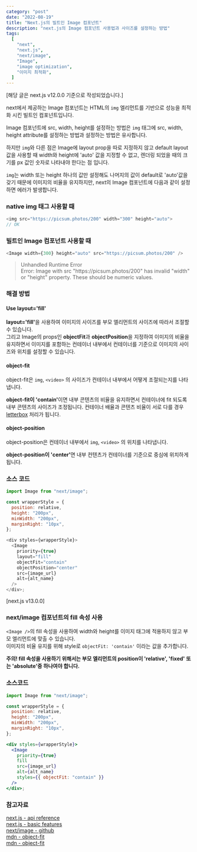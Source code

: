 ```yaml
---
category: "post"
date: "2022-08-19"
title: "Next.js의 빌트인 Image 컴포넌트"
description: "next.js의 Image 컴포넌트 사용법과 사이즈를 설정하는 방법"
tags:
  [
    "next",
    "next.js",
    "next/image",
    "Image",
    "image optimization",
    "이미지 최적화",
  ]
---
```


[해당 글은 next.js v12.0.0 기준으로 작성되었습니다.]

next에서 제공하는 Image 컴포넌트는 HTML의 `img` 엘리먼트를 기반으로 성능을 최적화 시킨 빌트인 컴포넌트입니다.<br/>

Image 컴포넌트에 src, width, height를 설정하는 방법은 `img` 태그에 src, width, height attribute를 설정하는 방법과 설정하는 방법은 유사합니다.<br/>

하지만 `img`와 다른 점은 Image에 layout prop을 따로 지정하지 않고 default layout값을 사용할 때 width와 height에 'auto' 값을 지정할 수 없고, 렌더링 되었을 때의 크기를 px 값인 숫자로 나타내야 한다는 점 입니다.

`img`는 width 또는 height 하나의 값만 설정해도 나머지의 값이 default로 'auto'값을 갖기 때문에 이미지의 비율을 유지하지만, next의 Image 컴포넌트에 다음과 같이 설정하면 에러가 발생합니다.

### native img 태그 사용할 때

```javascript
<img src="https://picsum.photos/200" width="300" height="auto">
// OK
```

### 빌트인 Image 컴포넌트 사용할 때

```javascript
<Image width={300} height="auto" src="https://picsum.photos/200" />
```

> Unhandled Runtime Error<br/>
> Error: Image with src "ht<span></span>tps://picsum.photos/200" has invalid "width" or "height" property. These should be numeric values.

### 해결 방법

#### Use layout='fill'

<strong>layout='fill'</strong>을 사용하여 이미지의 사이즈를 부모 엘리먼트의
사이즈에 따라서 조절할 수 있습니다.
<br />
그리고 Image의 props인 **objectFit**과 **objectPosition**을 지정하여 이미지의
비율을 유지하면서 이미지를 포함하는 컨테이너 내부에서 컨테이너를 기준으로
이미지의 사이즈와 위치를 설정할 수 있습니다.

#### object-fit

object-fit은 `img`, `<video>` 의 사이즈가 컨테이너 내부에서 어떻게 조절되는지를 나타냅니다.<br/>

<strong>object-fit이 'contain'</strong>이면 내부 콘텐츠의 비율을 유지하면서 컨테이너에 fit 되도록 내부 콘텐츠의 사이즈가 조정됩니다. 컨테이너 배율과 콘텐츠 비율이 서로 다를 경우 [letterbox](<https://en.wikipedia.org/wiki/Letterboxing_(filming)>) 처리가 됩니다.<br/>

#### object-position

object-position은 컨테이너 내부에서 `img`, `<video>` 의 위치를 나타냅니다.<br/>

<strong>object-position이 'center'</strong>면 내부 컨텐츠가 컨테이너를 기준으로
중심에 위치하게 됩니다.
<br />

### 소스 코드

```js
import Image from "next/image";

const wrapperStyle = {
  position: relative,
  height: "200px",
  minWidth: "200px",
  marginRight: "10px",
};

<div styles={wrapperStyle}>
  <Image
    priority={true}
    layout="fill"
    objectFit="contain"
    objectPosition="center"
    src={image_url}
    alt={alt_name}
  />
</div>;
```

[next.js v13.0.0]

### next/image 컴포넌트의 fill 속성 사용

`<Image />`의 fill 속성을 사용하여 width와 height를 이미지 태그에 적용하지 않고 부모 엘리먼트에 맞출 수 있습니다.<br />
이미지의 비율 유지를 위해 style로 <code>objectFit: 'contain'</code> 이라는 값을 추가합니다.<br />

**주의! fill 속성을 사용하기 위해서는 부모 엘리먼트의 position이 'relative', 'fixed' 또는 'absolute'중 하나여야 합니다.**<br />

### 소스코드

```jsx
import Image from "next/image";

const wrapperStyle = {
  position: relative,
  height: "200px",
  minWidth: "200px",
  marginRight: "10px",
};

<div styles={wrapperStyle}>
  <Image
    priority={true}
    fill
    src={image_url}
    alt={alt_name}
    styles={{ objectFit: "contain" }}
  />
</div>;
```

### 참고자료

[next.js - api reference](https://nextjs.org/docs/api-reference/next/image)<br/>
[next.js - basic features](https://nextjs.org/docs/basic-features/image-optimization)<br/>
[next/image - github](https://github.com/vercel/next.js/blob/canary/docs/api-reference/next/image.md)<br/>
[mdn - object-fit](https://developer.mozilla.org/en-US/docs/Web/CSS/object-fit)<br/>
[mdn - object-fit](https://developer.mozilla.org/en-US/docs/Web/CSS/object-position)<br/>
